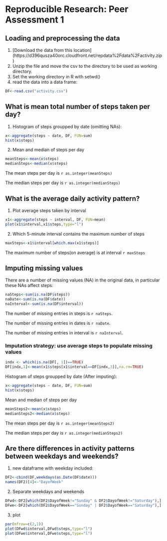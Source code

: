 # Reproducible Research: Peer Assessment 1


## Loading and preprocessing the data

1. [Download the data from this location]
(https://d396qusza40orc.cloudfront.net/repdata%2Fdata%2Factivity.zip)
2. Unzip the file and move the csv to the directory to be used as working directory.
3. Set the working directory in R with setwd()
4. read the data into a data frame:

```r
DF<-read.csv("activity.csv")
```

## What is mean total number of steps taken per day?

1. Histogram of steps groupped by date (omitting NAs):

```r
x<-aggregate(steps ~ date, DF, FUN=sum)
hist(x$steps)
```

2. Mean and median of steps per day

```r
meanSteps<-mean(x$steps)
medianSteps<-median(x$steps)
```

The mean steps per day is `r as.integer(meanSteps)`

The median steps per day is `r as.integer(medianSteps)`

## What is the average daily activity pattern?

1. Plot average steps taken by interval 

```r
x1<-aggregate(steps ~ interval, DF, FUN=mean)
plot(x1$interval,x1$steps,type="l")
```

2. Which 5-minute interval contains the maximum number of steps

```r
maxSteps<-x1$interval[which.max(x1$steps)]
```

The maximum number of steps(on average) is at interval `r maxSteps`

## Imputing missing values

There are a number of missing values (NA) in the original data, in particular
these NAs affect steps:
```r
naSteps<-sum(is.na(DF$steps))
naDate<-sum(is.na(DF$date))
naInterval<-sum(is.na(DF$interval))
```

The number of missing entries in steps is `r naSteps`.

The number of missing entries in dates is `r naDate`.

The number of missing entries in interval is `r naInterval`.

### Imputation strategy: use average steps to populate missing values

```r
indx <- which(is.na(DF[, 1])==TRUE) 
DF[indx,1]<-mean(x1$steps[x1$interval==DF[indx,3]],na.rm=TRUE)
```

Histogram of steps groupped by date (After imputing):

```r
x<-aggregate(steps ~ date, DF, FUN=sum)
hist(x$steps)
```

Mean and median of steps per day

```r
meanSteps2<-mean(x$steps)
medianSteps2<-median(x$steps)
```

The mean steps per day is `r as.integer(meanSteps2)`

The median steps per day is `r as.integer(medianSteps2)`

## Are there differences in activity patterns between weekdays and weekends?

1. new dataframe with weekday included:

```r
DF2<-cbind(DF,weekdays(as.Date(DF$date)))
names(DF2)[4]<-"DayofWeek"
```

2. Separate weekdays and weekends

```r
DFwd<-DF2[which(DF2$DayofWeek!="Sunday" & DF2$DayofWeek!="Saturday"),]
DFwe<-DF2[which(DF2$DayofWeek=="Sunday" | DF2$DayofWeek=="Saturday"),]
```

3. plot

```r
par(mfrow=c(2,1))
plot(DFwd$interval,DFwd$steps,type="l")
plot(DFwe$interval,DFwe$steps,type="l")
```
